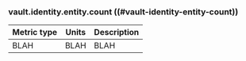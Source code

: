 ### vault.identity.entity.count ((#vault-identity-entity-count))

Metric type | Units | Description
----------- | ----- | -----------
BLAH     | BLAH    | BLAH